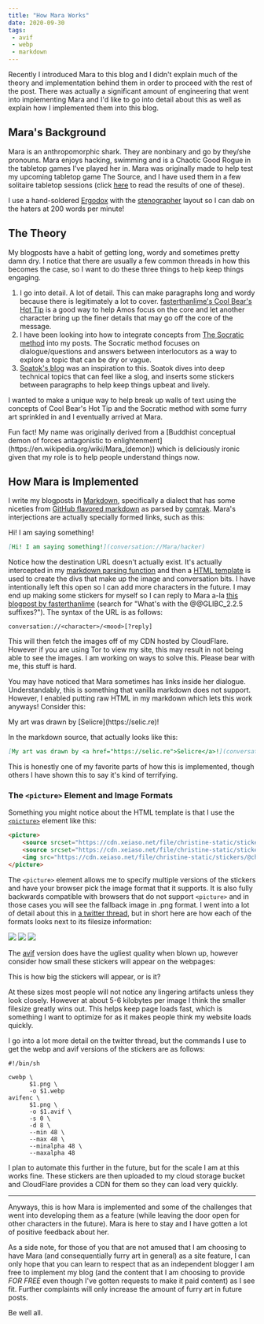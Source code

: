 ```yaml
---
title: "How Mara Works"
date: 2020-09-30
tags:
 - avif
 - webp
 - markdown
---
```


Recently I introduced Mara to this blog and I didn't explain much of the theory
and implementation behind them in order to proceed with the rest of the post.
There was actually a significant amount of engineering that went into
implementing Mara and I'd like to go into detail about this as well as explain
how I implemented them into this blog.

## Mara's Background

Mara is an anthropomorphic shark. They are nonbinary and go by they/she
pronouns. Mara enjoys hacking, swimming and is a Chaotic Good Rogue in the
tabletop games I've played her in. Mara was originally made to help test my
upcoming tabletop game The Source, and I have used them in a few solitaire
tabletop sessions (click
[here](https://cetacean.club/journal/mara-castle-charon.gmi) to read the results
of one of these).

<XeblogConv name="Mara" mood="hacker">
I use a hand-soldered <a href="https://www.ergodox.io/">Ergodox</a> with the <a
href="https://www.artofchording.com/">stenographer</a> layout so I can dab on
the haters at 200 words per minute!
</XeblogConv>

## The Theory

My blogposts have a habit of getting long, wordy and sometimes pretty damn dry.
I notice that there are usually a few common threads in how this becomes the
case, so I want to do these three things to help keep things engaging.

1. I go into detail. A lot of detail. This can make paragraphs long and wordy
   because there is legitimately a lot to cover. [fasterthanlime's Cool Bear's
   Hot Tip](https://fasterthanli.me/articles/image-decay-as-a-service) is a good
   way to help Amos focus on the core and let another character bring up the
   finer details that may go off the core of the message.
2. I have been looking into how to integrate concepts from [The Socratic
   method](https://en.wikipedia.org/wiki/Socratic_method) into my posts. The
   Socratic method focuses on dialogue/questions and answers between
   interlocutors as a way to explore a topic that can be dry or vague.
3. [Soatok's
   blog](https://soatok.blog/2020/09/12/edutech-spyware-is-still-spyware-proctorio-edition/)
   was an inspiration to this. Soatok dives into deep technical topics that can
   feel like a slog, and inserts some stickers between paragraphs to help keep
   things upbeat and lively.
   
I wanted to make a unique way to help break up walls of text using the concepts
of Cool Bear's Hot Tip and the Socratic method with some furry art sprinkled in
and I eventually arrived at Mara.

<XeblogConv name="Mara" mood="hacker">
Fun fact! My name was originally derived from a [Buddhist conceptual demon of forces antagonistic to enlightenment](https://en.wikipedia.org/wiki/Mara_(demon)) which is deliciously ironic given that my role is to help people understand things now.
</XeblogConv>

## How Mara is Implemented

I write my blogposts in
[Markdown](https://daringfireball.net/projects/markdown/), specifically a
dialect that has some niceties from [GitHub flavored
markdown](https://guides.github.com/features/mastering-markdown/#GitHub-flavored-markdown)
as parsed by [comrak](https://docs.rs/comrak). Mara's interjections are actually
specially formed links, such as this:

<XeblogConv name="Mara" mood="hacker">
Hi! I am saying something!
</XeblogConv>

```markdown
[Hi! I am saying something!](conversation://Mara/hacker)
```

Notice how the destination URL doesn't actually exist. It's actually intercepted
in my [markdown parsing
function](https://github.com/Xe/site/blob/b540631792493169bd41f489c18b7369159d12a9/src/app/markdown.rs#L8)
and then a [HTML
template](https://github.com/Xe/site/blob/b540631792493169bd41f489c18b7369159d12a9/templates/mara.rs.html#L1)
is used to create the divs that make up the image and conversation bits. I have
intentionally left this open so I can add more characters in the future. I may
end up making some stickers for myself so I can reply to Mara a-la [this
blogpost by
fasterthanlime](https://fasterthanli.me/articles/so-you-want-to-live-reload-rust)
(search for "What's with the @@GLIBC_2.2.5 suffixes?"). The syntax of the URL is
as follows:

```
conversation://<character>/<mood>[?reply]
```

This will then fetch the images off of my CDN hosted by CloudFlare. However if
you are using Tor to view my site, this may result in not being able to see the
images. I am working on ways to solve this. Please bear with me, this stuff is
hard.

You may have noticed that Mara sometimes has links inside her dialogue.
Understandably, this is something that vanilla markdown does not support.
However, I enabled putting raw HTML in my markdown which lets this work anyways!
Consider this:

<XeblogConv name="Mara" mood="hacker">
My art was drawn by [Selicre](https://selic.re)!
</XeblogConv>

In the markdown source, that actually looks like this:

```markdown
[My art was drawn by <a href="https://selic.re">Selicre</a>!](conversation://Mara/hacker)
```

This is honestly one of my favorite parts of how this is implemented, though
others I have shown this to say it's kind of terrifying.

### The `<picture>` Element and Image Formats

Something you might notice about the HTML template is that I use the
[`<picture>`](https://developer.mozilla.org/en-US/docs/Web/HTML/Element/picture)
element like this:

```html
<picture>
    <source srcset="https://cdn.xeiaso.net/file/christine-static/stickers/@character.to_lowercase()/@(mood).avif" type="image/avif">
    <source srcset="https://cdn.xeiaso.net/file/christine-static/stickers/@character.to_lowercase()/@(mood).webp" type="image/webp">
    <img src="https://cdn.xeiaso.net/file/christine-static/stickers/@character.to_lowercase()/@(mood).png" alt="@character is @mood">
</picture>
```

The `<picture>` element allows me to specify multiple versions of the stickers
and have your browser pick the image format that it supports. It is also fully
backwards compatible with browsers that do not support `<picture>` and in those
cases you will see the fallback image in .png format. I went into a lot of
detail about this in [a twitter
thread](https://twitter.com/theprincessxena/status/1310358201842401281?s=21),
but in short here are how each of the formats looks next to its filesize
information:

![](https://cdn.xeiaso.net/file/christine-static/blog/mara_png.png)
![](https://cdn.xeiaso.net/file/christine-static/blog/mara_webp.png)
![](https://cdn.xeiaso.net/file/christine-static/blog/mara_avif.png)

The
[avif](https://reachlightspeed.com/blog/using-the-new-high-performance-avif-image-format-on-the-web-today/)
version does have the ugliest quality when blown up, however consider how small
these stickers will appear on the webpages:

<XeblogConv name="Mara" mood="hmm">
This is how big the stickers will appear, or is it?
</XeblogConv>

At these sizes most people will not notice any lingering artifacts unless they
look closely. However at about 5-6 kilobytes per image I think the smaller
filesize greatly wins out. This helps keep page loads fast, which is something I
want to optimize for as it makes people think my website loads quickly.

I go into a lot more detail on the twitter thread, but the commands I use to get
the webp and avif versions of the stickers are as follows:

```shell
#!/bin/sh

cwebp \
      $1.png \
      -o $1.webp
avifenc \
      $1.png \
      -o $1.avif \
      -s 0 \
      -d 8 \
      --min 48 \
      --max 48 \
      --minalpha 48 \
      --maxalpha 48
```

I plan to automate this further in the future, but for the scale I am at this
works fine. These stickers are then uploaded to my cloud storage bucket and
CloudFlare provides a CDN for them so they can load very quickly.

---

Anyways, this is how Mara is implemented and some of the challenges that went
into developing them as a feature (while leaving the door open for other
characters in the future). Mara is here to stay and I have gotten a lot of
positive feedback about her. 

As a side note, for those of you that are not amused that I am choosing to have
Mara (and consequentially furry art in general) as a site feature, I can only
hope that you can learn to respect that as an independent blogger I am free to
implement my blog (and the content that I am choosing to provide _FOR FREE_ even
though I've gotten requests to make it paid content) as I see fit. Further
complaints will only increase the amount of furry art in future posts.

Be well all.
